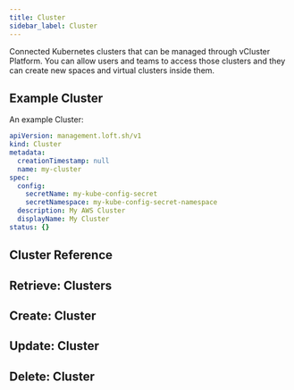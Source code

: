 ```yaml
---
title: Cluster
sidebar_label: Cluster
---
```



Connected Kubernetes clusters that can be managed through vCluster Platform. You can allow users and teams to access those clusters and they can create new spaces and virtual clusters inside them.

## Example Cluster

An example Cluster:

```yaml
apiVersion: management.loft.sh/v1
kind: Cluster
metadata:
  creationTimestamp: null
  name: my-cluster
spec:
  config:
    secretName: my-kube-config-secret
    secretNamespace: my-kube-config-secret-namespace
  description: My AWS Cluster
  displayName: My Cluster
status: {}
```

## Cluster Reference

<Reference />

## Retrieve: Clusters

<Retrieve />

## Create: Cluster

<Create />

## Update: Cluster

<Update />

## Delete: Cluster

<Delete />
